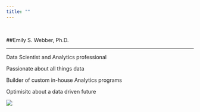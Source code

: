 ```yaml
---
title: ""
---
```


&nbsp;
&nbsp;

##Emily S. Webber, Ph.D.

---
Data Scientist and Analytics professional 
&nbsp;

Passionate about all things data 
&nbsp;

Builder of custom in-house Analytics programs 
&nbsp;

Optimisitc about a data driven future
&nbsp;


![](C:\\Users\\owner\\Desktop\\Website\\interview.png)